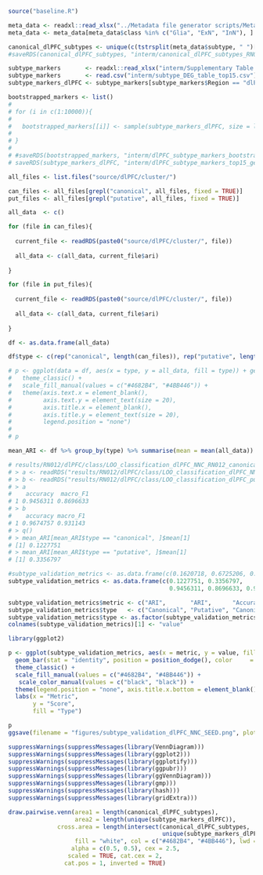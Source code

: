 ```{r}

source("baseline.R")

```

```{r}

meta_data <- readxl::read_xlsx("../Metadata file generator scripts/Metadata generator files - Evolution paper/Ma et. al/author_source/snRNA-seq_Human_cell_meta.xlsx")
meta_data <- meta_data[meta_data$class %in% c("Glia", "ExN", "InN"), ]

```


```{r}

canonical_dlPFC_subtypes <- unique(c(tstrsplit(meta_data$subtype, " ")[[2]], tstrsplit(meta_data$subtype, " ")[[3]]))
#saveRDS(canonical_dlPFC_subtypes, "interm/canonical_dlPFC_subtypes_RN012.rds")

```

```{r}

subtype_markers       <- readxl::read_xlsx("interm/Supplementary Table S8 - subtype markers by region.xlsx")
subtype_markers       <- read.csv("interm/subtype_DEG_table_top15.csv")
subtype_markers_dlPFC <- subtype_markers[subtype_markers$Region == "dlPFC", ]$DEGs

bootstrapped_markers <- list()
# 
# for (i in c(1:10000)){
# 
#   bootstrapped_markers[[i]] <- sample(subtype_markers_dlPFC, size = length(canonical_dlPFC_subtypes), replace = FALSE)
#   
# }
# 
# #saveRDS(bootstrapped_markers, "interm/dlPFC_subtype_markers_bootstrap_RN012.rds")
# saveRDS(subtype_markers_dlPFC, "interm/dlPFC_subtype_markers_top15_genes_RN012.rds")

```


<!-- ```{r} -->

<!-- loo_fold_louvain <- function(i) { -->

<!--   print(i) -->

<!-- X_boot   <- X[, markers] -->
<!-- # 1) split train/test -->
<!-- #train_idx <- sc_meta$region != s -->
<!-- train_idx <- sample(c(1:dim(X_boot)[1]), size = 0.7*dim(X_boot)[1], replace = FALSE) -->
<!-- test_idx  <- setdiff(c(1:dim(X_boot)[1]), train_idx) -->
<!-- #test_idx  <- !train_idx -->

<!-- X_train   <- X_boot[train_idx, , drop = FALSE] -->
<!-- X_test    <- X_boot[test_idx,  , drop = FALSE] -->

<!-- #knn_res   <- get.knn(X_train, k = 20)    # choose ~10–30 neighbors -->
<!-- #edges     <- do.call(rbind, lapply(seq_len(nrow(knn_res$nn.index)), function(i) { -->
<!-- #  cbind(rep(i, ncol(knn_res$nn.index)), knn_res$nn.index[i,]) -->
<!-- #})) -->
<!-- #g         <- graph_from_edgelist(edges, directed = FALSE) -->
<!-- #g         <- simplify(g)                       # collapse duplicate edges -->

<!-- # 3) run Louvain community detection -->
<!-- #comm      <- cluster_louvain(g) -->
<!-- #cl_train  <- membership(comm) -->

<!-- pca_res <- prcomp(X_train, center=TRUE, scale.=TRUE) -->
<!-- X_pca10 <- pca_res$x[,1:20] -->

<!-- # 2) HDBSCAN -->
<!-- hdb <- hdbscan(X_pca10, minPts = 20) -->
<!-- cl_train <- hdb$cluster   # 0 = noise -->
<!-- clusters  <- sort(unique(cl_train)) -->

<!-- # 4) compute centroids and assign held-out cells (same as before) -->
<!-- centroids   <- t(sapply(clusters, function(cl) {colMeans( X_train[ cl_train == cl, , drop = FALSE ] )})) -->
<!-- rownames(centroids) <- clusters -->
<!-- assign_test <- apply(X_test, 1, function(x) which.min(colSums((centroids - x)^2))) -->

<!-- # 5) ARI -->
<!-- true_labels <- as.integer(factor(sc_meta$cluster_id[test_idx])) -->
<!-- ari_val     <- adjustedRandIndex(true_labels, assign_test) -->

<!-- data.table(study = i, ari = ari_val) -->

<!-- } -->

<!-- ``` -->


```{r}

all_files <- list.files("source/dlPFC/cluster/")

can_files <- all_files[grepl("canonical", all_files, fixed = TRUE)]
put_files <- all_files[grepl("putative", all_files, fixed = TRUE)]

all_data  <- c()

for (file in can_files){
  
  current_file <- readRDS(paste0("source/dlPFC/cluster/", file))
  
  all_data <- c(all_data, current_file$ari)
  
}

for (file in put_files){
  
  current_file <- readRDS(paste0("source/dlPFC/cluster/", file))
  
  all_data <- c(all_data, current_file$ari)
  
}

df <- as.data.frame(all_data)

df$type <- c(rep("canonical", length(can_files)), rep("putative", length(put_files)))

# p <- ggplot(data = df, aes(x = type, y = all_data, fill = type)) + geom_violin() +
#   theme_classic() +
#   scale_fill_manual(values = c("#4682B4", "#4BB446")) +
#   theme(axis.text.x = element_blank(),
#         axis.text.y = element_text(size = 20),
#         axis.title.x = element_blank(),
#         axis.title.y = element_text(size = 20),
#         legend.position = "none")
# 
# p

mean_ARI <- df %>% group_by(type) %>% summarise(mean = mean(all_data))

```


```{r}

# results/RN012/dlPFC/class/LOO_classification_dlPFC_NNC_RN012_canonical.rds  results/RN012/dlPFC/class/LOO_classification_dlPFC_putative_RN012.rds
# > a <- readRDS("results/RN012/dlPFC/class/LOO_classification_dlPFC_NNC_RN012_canonical.rds")
# > b <- readRDS("results/RN012/dlPFC/class/LOO_classification_dlPFC_putative_RN012.rds")
# > a
#    accuracy  macro_F1
# 1 0.9456311 0.8696633
# > b
#    accuracy macro_F1
# 1 0.9674757 0.931143
# > q()
# > mean_ARI[mean_ARI$type == "canonical", ]$mean[1]
# [1] 0.1227751
# > mean_ARI[mean_ARI$type == "putative", ]$mean[1]
# [1] 0.3356797

#subtype_validation_metrics <- as.data.frame(c(0.1620718, 0.6725206, 0.9503972, 0.8756195, 0.9684025, 0.9285745))
subtype_validation_metrics <- as.data.frame(c(0.1227751, 0.3356797, 
                                              0.9456311, 0.8696633, 0.9674757, 0.931143))

subtype_validation_metrics$metric <- c("ARI",       "ARI",      "Accuracy",  "F1",         "Accuracy", "F1")
subtype_validation_metrics$type   <- c("Canonical", "Putative", "Canonical", "Canonical",  "Putative", "Putative")
subtype_validation_metrics$type <- as.factor(subtype_validation_metrics$type)
colnames(subtype_validation_metrics)[1] <- "value"

library(ggplot2)

p <- ggplot(subtype_validation_metrics, aes(x = metric, y = value, fill = type)) +
  geom_bar(stat = "identity", position = position_dodge(), color     = "black", linewidth = 0.4, width = 0.5) +         # border width (use linewidth = 1.5 if your ggplot2 >= 3.4.0)) +
  theme_classic() +
  scale_fill_manual(values = c("#4682B4", "#4BB446")) +
   scale_color_manual(values = c("black", "black")) +
  theme(legend.position = "none", axis.title.x.bottom = element_blank(), axis.title.y.left = element_blank()) +
  labs(x = "Metric",
       y = "Score",
       fill = "Type") 

p
ggsave(filename = "figures/subtype_validation_dlPFC_NNC_SEED.png", plot = p, width = 1200, height = 900, units = "px", device = "png")

```

```{r}

suppressWarnings(suppressMessages(library(VennDiagram)))
suppressWarnings(suppressMessages(library(ggplot2)))
suppressWarnings(suppressMessages(library(ggplotify)))
suppressWarnings(suppressMessages(library(ggpubr)))
suppressWarnings(suppressMessages(library(ggVennDiagram)))
suppressWarnings(suppressMessages(library(gmp)))
suppressWarnings(suppressMessages(library(hash)))
suppressWarnings(suppressMessages(library(gridExtra)))

draw.pairwise.venn(area1 = length(canonical_dlPFC_subtypes), 
                   area2 = length(unique(subtype_markers_dlPFC)),
              cross.area = length(intersect(canonical_dlPFC_subtypes,
                                            unique(subtype_markers_dlPFC))), 
                   fill = "white", col = c("#4682B4", "#4BB446"), lwd = 5, 
                  alpha = c(0.5, 0.5), cex = 2.5, 
                 scaled = TRUE, cat.cex = 2, 
                cat.pos = 1, inverted = TRUE)

```


